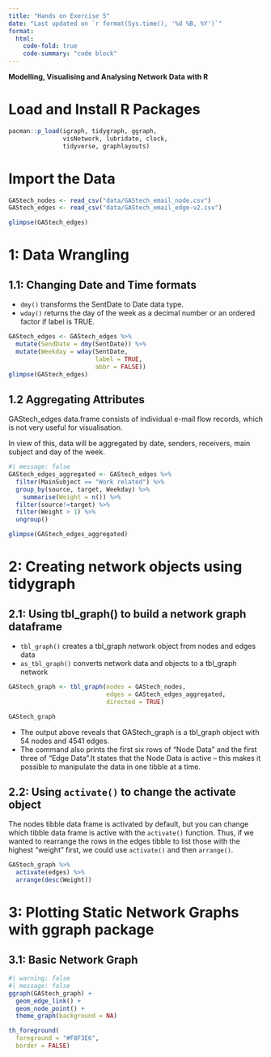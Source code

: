 ```yaml
---
title: "Hands on Exercise 5"
date: "Last updated on `r format(Sys.time(), '%d %B, %Y')`"
format:
  html:
    code-fold: true
    code-summary: "code block"
---
```


**Modelling, Visualising and Analysing Network Data with R**

# Load and Install R Packages

```r
pacman::p_load(igraph, tidygraph, ggraph, 
               visNetwork, lubridate, clock,
               tidyverse, graphlayouts)
```

# Import the Data

```r
GAStech_nodes <- read_csv("data/GAStech_email_node.csv")
GAStech_edges <- read_csv("data/GAStech_email_edge-v2.csv")
```

```r
glimpse(GAStech_edges)
```
# 1: Data Wrangling 

## 1.1: Changing Date and Time formats  

::: {.pinbox .pin data-latex="pin"}  

*   `dmy()` transforms the SentDate to Date data type.  
*   `wday()` returns the day of the week as a decimal number or an ordered factor if label is TRUE.

:::
 
```r
GAStech_edges <- GAStech_edges %>%
  mutate(SendDate = dmy(SentDate)) %>%
  mutate(Weekday = wday(SentDate,
                        label = TRUE,
                        abbr = FALSE))
glimpse(GAStech_edges)
```
## 1.2 Aggregating Attributes

GAStech_edges data.frame consists of individual e-mail flow records, which is not very useful for visualisation.

In view of this, data will be aggregated by date, senders, receivers, main subject and day of the week.


```r
#| message: false
GAStech_edges_aggregated <- GAStech_edges %>%
  filter(MainSubject == "Work related") %>%
  group_by(source, target, Weekday) %>%
    summarise(Weight = n()) %>%
  filter(source!=target) %>%
  filter(Weight > 1) %>%
  ungroup()

glimpse(GAStech_edges_aggregated)
```
# 2: Creating network objects using **tidygraph**

## 2.1: Using **tbl_graph()** to build a network graph dataframe  

*   `tbl_graph()` creates a tbl_graph network object from nodes and edges data  
*   `as_tbl_graph()` converts network data and objects to a tbl_graph network

```r
GAStech_graph <- tbl_graph(nodes = GAStech_nodes,
                           edges = GAStech_edges_aggregated, 
                           directed = TRUE)

GAStech_graph
```  
  

::: {.focusbox .focus data-latex="focus"}  

*   The output above reveals that GAStech_graph is a tbl_graph object with 54 nodes and 4541 edges.  
*   The command also prints the first six rows of “Node Data” and the first three of “Edge Data”.It states that the Node Data is active -- this makes it possible to manipulate the data in one tibble at a time.

:::

## 2.2: Using `activate()` to change the activate object

The nodes tibble data frame is activated by default, but you can change which tibble data frame is active with the `activate()` function. Thus, if we wanted to rearrange the rows in the edges tibble to list those with the highest “weight” first, we could use `activate()` and then `arrange()`.

```r
GAStech_graph %>%
  activate(edges) %>%
  arrange(desc(Weight))
```
# 3: Plotting Static Network Graphs with **ggraph** package

## 3.1: Basic Network Graph

```r
#| warning: false
#| message: false
ggraph(GAStech_graph) +
  geom_edge_link() +
  geom_node_point() +
  theme_graph(background = NA)

th_foreground(
  foreground = "#F8F3E6", 
  border = FALSE)
```

```r

```